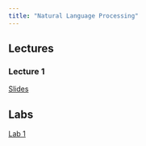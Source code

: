 ```yaml
---
title: "Natural Language Processing"
---
```



## Lectures

### Lecture 1

[Slides](./nlp_lec1.qmd)

## Labs

[Lab 1](nlp_lab1.qmd)
